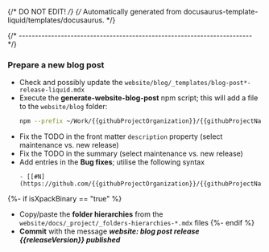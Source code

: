 {/* DO NOT EDIT! */}
{/* Automatically generated from docusaurus-template-liquid/templates/docusaurus. */}

{/* ------------------------------------------------------------------------ */}

### Prepare a new blog post

- Check and possibly update the `website/blog/_templates/blog-post*-release-liquid.mdx`
- Execute the **generate-website-blog-post** npm script; this will add a file to the `website/blog` folder:
  ```sh
  npm --prefix ~/Work/{{githubProjectOrganization}}/{{githubProjectName}}.git/website run generate-website-blog-post
  ```
- Fix the TODO in the front matter `description` property (select maintenance vs. new release)
- Fix the TODO in the summary (select maintenance vs. new release)
- Add entries in the **Bug fixes**; utilise the following syntax
  ```
  - [[#N](https://github.com/{{githubProjectOrganization}}/{{githubProjectName}}/issues/N)]:
  ```
{%- if isXpackBinary == "true" %}
- Copy/paste the **folder hierarchies** from the `website/docs/_project/_folders-hierarchies-*.mdx` files
{%- endif %}
- **Commit** with the message _**website: blog post release {{releaseVersion}} published**_
